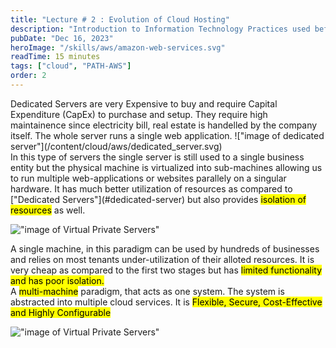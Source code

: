 ```yaml
---
title: "Lecture # 2 : Evolution of Cloud Hosting"
description: "Introduction to Information Technology Practices used before Cloud Computing"
pubDate: "Dec 16, 2023"
heroImage: "/skills/aws/amazon-web-services.svg"
readTime: 15 minutes
tags: ["cloud", "PATH-AWS"]
order: 2
---
```



<Section link="dedicated-server" title="Stage #1: Dedicated Server"/>
Dedicated Servers are very Expensive to buy and require Capital Expenditure (CapEx) to purchase and setup.
They require high maintainence since electricity bill, real estate is handelled by the company itself.
The whole server runs a single web application.
!["image of dedicated server"](/content/cloud/aws/dedicated_server.svg)

<Section link="virtual-private-server" title="Stage #2: Virtual Private Servers"/>
In this type of servers the single server is still used to a single business entity  but the physical machine is 
virtualized into sub-machines allowing us to run multiple web-applications or websites parallely on a singular hardware.
It has much better utilization of resources as compared to ["Dedicated Servers"](#dedicated-server) but also provides <mark> isolation
of resources</mark> as well.

!["image of Virtual Private Servers"](/content/cloud/aws/vps.svg)

<Section link="shared-hosting" title="Stage #3: Shared Hosting"/>
A single machine, in this paradigm can be used by hundreds of businesses and relies on most tenants under-utilization of their alloted
resources. It is very cheap as compared to the first two stages but has <mark> limited functionality and has poor isolation. </mark>

<Section link="cloud-hosting" title="Stage #4: Cloud Hosting"/>
A <mark>multi-machine</mark> paradigm, that acts as one system. The system is abstracted into multiple cloud services.
It is <mark> Flexible, Secure, Cost-Effective and Highly Configurable </mark>

!["image of Virtual Private Servers"](/content/cloud/aws/cloud_hosting.svg)